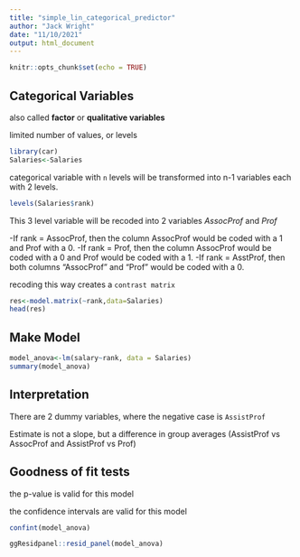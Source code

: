 ```yaml
---
title: "simple_lin_categorical_predictor"
author: "Jack Wright"
date: "11/10/2021"
output: html_document
---
```


```r
knitr::opts_chunk$set(echo = TRUE)
```


## Categorical Variables

also called **factor** or **qualitative variables**

limited number of values, or levels

```r
library(car)
Salaries<-Salaries
```

categorical variable with `n` levels will be transformed into n-1 variables each with 2 levels.

```r
levels(Salaries$rank)
```

This 3 level variable will be recoded into 2 variables *AssocProf* and *Prof*

-If rank = AssocProf, then the column AssocProf would be coded with a 1 and Prof with a 0.
-If rank = Prof, then the column AssocProf would be coded with a 0 and Prof would be coded with a 1.
-If rank = AsstProf, then both columns “AssocProf” and “Prof” would be coded with a 0.


recoding this way creates a `contrast matrix`

```r
res<-model.matrix(~rank,data=Salaries)
head(res)
```



## Make Model

```r
model_anova<-lm(salary~rank, data = Salaries)
summary(model_anova)
```

## Interpretation

There are 2 dummy variables, where the negative case is `AssistProf`




Estimate is not a slope, but a  difference in group averages (AssistProf vs AssocProf and AssistProf vs Prof)


## Goodness of fit tests

the p-value is valid for this model

the confidence intervals are valid for this model

```r
confint(model_anova)
```


```r
ggResidpanel::resid_panel(model_anova)
```

